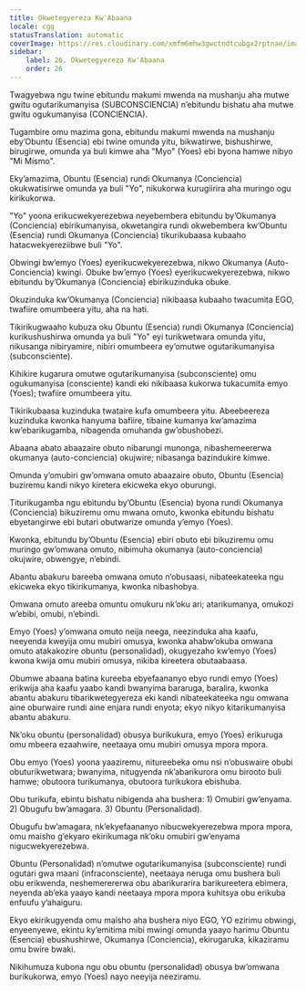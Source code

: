 ```yaml
---
title: Okwetegyereza Kw'Abaana
locale: cgg
statusTranslation: automatic
coverImage: https://res.cloudinary.com/xmfm6mhw3gwctndtcubgx2rptnae/image/upload/v1740468922/small_cover_tratado_de_psicologia_revolucionaria_a4c0dca4e0.webp
sidebar:
    label: 26. Okwetegyereza Kw'Abaana
    order: 26
---
```

Twagyebwa ngu twine ebitundu makumi mwenda na mushanju aha mutwe gwitu ogutarikumanyisa (SUBCONSCIENCIA) n’ebitundu bishatu aha mutwe gwitu ogukumanyisa (CONCIENCIA).

Tugambire omu mazima gona, ebitundu makumi mwenda na mushanju eby’Obuntu (Esencia) ebi twine omunda yitu, bikwatirwe, bishushirwe, birugirwe, omunda ya buli kimwe aha "Myo" (Yoes) ebi byona hamwe nibyo "Mi Mismo".

Eky’amazima, Obuntu (Esencia) rundi Okumanya (Conciencia) okukwatisirwe omunda ya buli "Yo", nikukorwa kurugiirira aha muringo ogu kirikukorwa.

"Yo" yoona erikucwekyerezebwa neyebembera ebitundu by’Okumanya (Conciencia) ebirikumanyisa, okwetangira rundi okwebembera kw’Obuntu (Esencia) rundi Okumanya (Conciencia) tikurikubaasa kubaaho hatacwekyereziibwe buli "Yo".

Obwingi bw’emyo (Yoes) eyerikucwekyerezebwa, nikwo Okumanya (Auto-Conciencia) kwingi. Obuke bw’emyo (Yoes) eyerikucwekyerezebwa, nikwo ebitundu by’Okumanya (Conciencia) ebirikuzinduka obuke.

Okuzinduka kw’Okumanya (Conciencia) nikibaasa kubaaho twacumita EGO, twafiire omumbeera yitu, aha na hati.

Tikirikugwaaho kubuza oku Obuntu (Esencia) rundi Okumanya (Conciencia) kurikushushirwa omunda ya buli "Yo" eyi turikwetwara omunda yitu, nikusanga nibiryamire, nibiri omumbeera ey’omutwe ogutarikumanyisa (subconsciente).

Kihikire kugarura omutwe ogutarikumanyisa (subconsciente) omu ogukumanyisa (consciente) kandi eki nikibaasa kukorwa tukacumita emyo (Yoes); twafiire omumbeera yitu.

Tikirikubaasa kuzinduka twataire kufa omumbeera yitu. Abeebeereza kuzinduka kwonka hanyuma bafiire, tibaine kumanya kw’amazima kw’ebarikugamba, nibagenda omuhanda gw’obushobezi.

Abaana abato abaazaire obuto nibarungi munonga, nibashemeererwa okumanya (auto-conciencia) okujwire; nibasanga bazindukire kimwe.

Omunda y’omubiri gw’omwana omuto abaazaire obuto, Obuntu (Esencia) buziremu kandi nikyo kiretera ekicweka ekyo oburungi.

Titurikugamba ngu ebitundu by’Obuntu (Esencia) byona rundi Okumanya (Conciencia) bikuziremu omu mwana omuto, kwonka ebitundu bishatu ebyetangirwe ebi butari obutwarize omunda y’emyo (Yoes).

Kwonka, ebitundu by’Obuntu (Esencia) ebiri obuto ebi bikuziremu omu muringo gw’omwana omuto, nibimuha okumanya (auto-conciencia) okujwire, obwengye, n’ebindi.

Abantu abakuru bareeba omwana omuto n’obusaasi, nibateekateeka ngu ekicweka ekyo tikirikumanya, kwonka nibashobya.

Omwana omuto areeba omuntu omukuru nk’oku ari; atarikumanya, omukozi w’ebibi, omubi, n’ebindi.

Emyo (Yoes) y’omwana omuto neija neega, neezinduka aha kaafu, neeyenda kweyija omu mubiri omusya, kwonka ahabw’okuba omwana omuto atakakozire obuntu (personalidad), okugyezaho kw’emyo (Yoes) kwona kwija omu mubiri omusya, nikiba kireetera obutaabaasa.

Obumwe abaana batina kureeba ebyefaananyo ebyo rundi emyo (Yoes) erikwija aha kaafu yaabo kandi bwanyima bararuga, baralira, kwonka abantu abakuru tibarikwetegyereza eki kandi nibateekateeka ngu omwana aine oburwaire rundi aine enjara rundi enyota; ekyo nikyo kitarikumanyisa abantu abakuru.

Nk’oku obuntu (personalidad) obusya burikukura, emyo (Yoes) erikuruga omu mbeera ezaahwire, neetaaya omu mubiri omusya mpora mpora.

Obu emyo (Yoes) yoona yaaziremu, nitureebeka omu nsi n’obuswaire obubi obuturikwetwara; bwanyima, nitugyenda nk’abarikurora omu birooto buli hamwe; obutoora turikumanya, obutoora turikukora ebishuba.

Obu turikufa, ebintu bishatu nibigenda aha bushera: 1) Omubiri gw’enyama. 2) Obugufu bw’amagara. 3) Obuntu (Personalidad).

Obugufu bw’amagara, nk’ekyefaananyo nibucwekyerezebwa mpora mpora, omu maisho g’ekyaro ekirikumaga nk’oku omubiri gw’enyama nigucwekyerezebwa.

Obuntu (Personalidad) n’omutwe ogutarikumanyisa (subconsciente) rundi ogutari gwa maani (infraconsciente), neetaaya neruga omu bushera buli obu erikwenda, neshemerererwa obu abarikurarira barikureetera ebimera, neyenda ab’eka yaayo kandi neetaaya mpora mpora kuhitsya obu erikuba enfuufu y’ahaiguru.

Ekyo ekirikugyenda omu maisho aha bushera niyo EGO, YO ezirimu obwingi, enyeenyewe, ekintu ky’emitima mibi mwingi omunda yaayo harimu Obuntu (Esencia) ebushushirwe, Okumanya (Conciencia), ekirugaruka, kikaziramu omu bwire bwaki.

Nikihumuza kubona ngu obu obuntu (personalidad) obusya bw’omwana burikukorwa, emyo (Yoes) nayo neeyija neeziramu.

